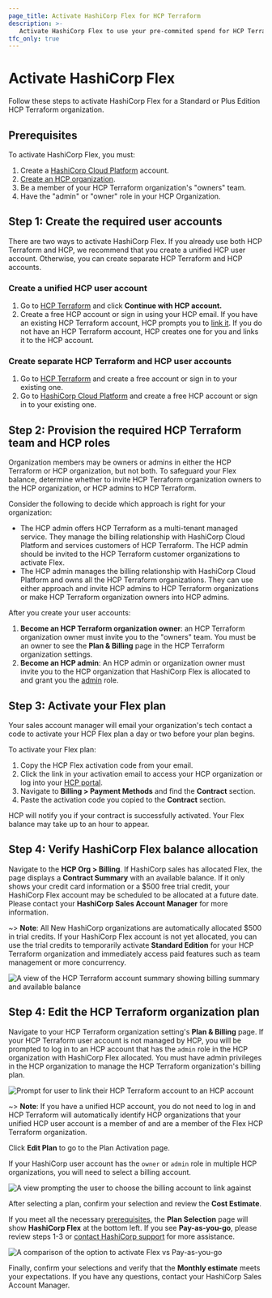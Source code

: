 ```yaml
---
page_title: Activate HashiCorp Flex for HCP Terraform
description: >-
   Activate HashiCorp Flex to use your pre-commited spend for HCP Terraform operations. 
tfc_only: true
---
```


# Activate HashiCorp Flex

Follow these steps to activate HashiCorp Flex for a Standard or Plus Edition HCP Terraform organization. 

## Prerequisites

To activate HashiCorp Flex, you must:

1. Create a [HashiCorp Cloud Platform](https://portal.cloud.hashicorp.com/) account.
1. [Create an HCP organization](/hcp/docs/hcp/admin/orgs#create-an-organization).
1. Be a member of your HCP Terraform organization's "owners" team.
1. Have the "admin" or "owner" role in your HCP Organization.

## Step 1: Create the required user accounts

There are two ways to activate HashiCorp Flex. If you already use both HCP Terraform and HCP, we recommend that you create a unified HCP user account. Otherwise, you can create separate HCP Terraform and HCP accounts.

### Create a unified HCP user account

1. Go to [HCP Terraform](https://app.terraform.io) and click **Continue with HCP account.** 
1. Create a free HCP account or sign in using your HCP email. If you have an existing HCP Terraform account, HCP prompts you to [link it](/terraform/cloud-docs/users-teams-organizations/users#linking-hcp-and-hcp-terraform-accounts). If you do not have an HCP Terraform account, HCP creates one for you and links it to the HCP account.  

### Create separate HCP Terraform and HCP user accounts

1. Go to [HCP Terraform](https://app.terraform.io) and create a free account or sign in to your existing one. 
1. Go to [HashiCorp Cloud Platform](https://cloud.hashicorp.com) and create a free HCP account or sign in to your existing one.  

## Step 2: Provision the required HCP Terraform team and HCP roles

Organization members may be owners or admins in either the HCP Terraform or HCP organization, but not both. To safeguard your Flex balance, determine whether to invite HCP Terraform organization owners to the HCP organization, or HCP admins to HCP Terraform. 

Consider the following to decide which approach is right for your organization:
- The HCP admin offers HCP Terraform as a multi-tenant managed service. They manage the billing relationship with HashiCorp Cloud Platform and services customers of HCP Terraform.  The HCP admin should be invited to the HCP Terraform customer organizations to activate Flex.
- The HCP admin manages the billing relationship with HashiCorp Cloud Platform and owns all the HCP Terraform organizations. They can use either approach and invite HCP admins to HCP Terraform organizations or make HCP Terraform organization owners into HCP admins.

After you create your user accounts:

1. **Become an HCP Terraform organization owner**: an HCP Terraform organization owner must invite you to the "owners" team. You must be an owner to see the **Plan & Billing** page in the HCP Terraform organization settings.
1. **Become an HCP admin**: An HCP admin or organization owner must invite you to the HCP organization that HashiCorp Flex is allocated to and grant you the [admin](/hcp/docs/hcp/iam/access-management#organization) role. 


## Step 3: Activate your Flex plan

Your sales account manager will email your organization's tech contact a code to activate your HCP Flex plan a day or two before your plan begins. 

To activate your Flex plan:
1. Copy the HCP Flex activation code from your email.
1. Click the link in your activation email to access your HCP organization or log into your [HCP portal](https://portal.cloud.hashicorp.com/). 
1. Navigate to **Billing > Payment Methods** and find the **Contract** section.
1. Paste the activation code you copied to the **Contract** section.

HCP will notify you if your contract is successfully activated. Your Flex balance may take up to an hour to appear. 

## Step 4: Verify HashiCorp Flex balance allocation

Navigate to the **HCP Org > Billing**. If HashiCorp sales has allocated Flex, the page displays a **Contract Summary** with an available balance. If it only shows your credit card information or a $500 free trial credit, your HashiCorp Flex account may be scheduled to be allocated at a future date. Please contact your **HashiCorp Sales Account Manager** for more information.

~> **Note**: All New HashiCorp organizations are automatically allocated $500 in trial credits. If your HashiCorp Flex account is not yet allocated, you can use the trial credits to temporarily activate **Standard Edition** for your HCP Terraform organization and immediately access paid features such as team management or more concurrency.

![A view of the HCP Terraform account summary showing billing summary and available balance](/img/docs/tfc-account-summary.png)

## Step 4: Edit the HCP Terraform organization plan

Navigate to your HCP Terraform organization setting's **Plan & Billing** page. If your HCP Terraform user account is not managed by HCP, you will be prompted to log in to an HCP account that has the `admin` role in the HCP organization with HashiCorp Flex allocated. You must have admin privileges in the HCP organization to manage the HCP Terraform organization's billing plan.  

![Prompt for user to link their HCP Terraform account to an HCP account](/img/docs/tfc-plan-and-billing.png)

~> **Note**: If you have a unified HCP account, you do not need to log in and HCP Terraform will automatically identify HCP organizations that your unified HCP user account is a member of and are a member of the Flex HCP Terraform organization.

Click **Edit Plan** to go to the Plan Activation page.  

If your HashiCorp user account has the `owner` or `admin` role in multiple HCP organizations, you will need to select a billing account.

![A view prompting the user to choose the billing account to link against](/img/docs/tfc-plan-org-select.png)

After selecting a plan, confirm your selection and review the **Cost Estimate**.

If you meet all the necessary [prerequisites](#prerequisites), the **Plan Selection** page will show **HashiCorp Flex** at the bottom left. If you see **Pay-as-you-go**, please review steps 1-3 or [contact HashiCorp support](https://support.hashicorp.com/hc/en-us/requests/new) for more assistance.

![A comparison of the option to activate Flex vs Pay-as-you-go](/img/docs/tfc-flex-vs-payg.png)

Finally, confirm your selections and verify that the **Monthly estimate** meets your expectations. If you have any questions, contact your HashiCorp Sales Account Manager.
